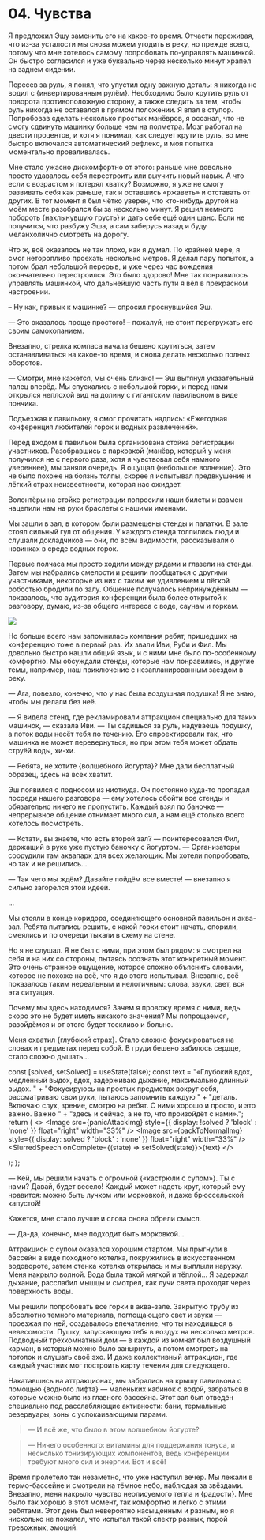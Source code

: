 


# 04. Чувства

Я предложил Эшу заменить его на какое-то время. Отчасти переживая, что из-за усталости мы снова
можем угодить в реку, но прежде всего, потому что мне хотелось самому попробовать по-управлять
машинкой. Он быстро согласился и уже буквально через несколько минут храпел на заднем сидении.

Пересев за руль, я понял, что упустил одну важную деталь: я никогда не водил с
{<TV video="WI6lgUlEUFU" from="00:08" withSound>инвертированным рулём</TV>}. Необходимо было крутить
руль от поворота противоположную сторону, а также следить за тем, чтобы руль никогда не оставался в
прямом положении. Я впал в ступор. Попробовав сделать несколько простых манёвров, я осознал, что не
смогу сдвинуть машинку больше чем на полметра. Мозг работал на двести процентов, и хотя я понимал,
как следует крутить руль, во мне быстро включался автоматический рефлекс, и моя попытка моментально
проваливалась.

Мне стало ужасно дискомфортно от этого: раньше мне довольно просто удавалось себя перестроить или
выучить новый навык. А что если с возрастом я потерял хватку? Возможно, я уже не смогу развивать
себя как раньше, так и оставшись «ржаветь» и отставать от других. В тот момент я был чётко уверен,
что кто-нибудь другой на моём месте разобрался бы за несколько минут. Я решил немного побороть
{<Emotion feeling="sadness">нахлынувшую грусть</Emotion>} и дать себе ещё один шанс. Если не
получится, что разбужу Эша, а сам заберусь назад и буду меланхолично смотреть на дорогу.

Что ж, всё оказалось не так плохо, как я думал. По крайней мере, я смог неторопливо проехать
несколько метров. Я делал пару попыток, а потом брал небольшой перерыв, и уже через час вождения
окончательно перестроился. Это было здорово! Мне так понравилось управлять машинкой, что дальнейшую
часть пути я вёл в прекрасном настроении.

– Ну как, привык к машинке? — спросил проснувшийся Эш.

— Это оказалось проще простого! – пожалуй, не стоит перегружать его своим самокопанием.

Внезапно, стрелка компаса начала бешено крутиться, затем останавливаться на какое-то время, и снова
делать несколько полных оборотов.

— Смотри, мне кажется, мы очень близко! — Эш вытянул указательный палец вперёд. Мы спускались с
небольшой горки, и перед нами открылся неплохой вид на долину с гигантским павильоном в виде
пончика.

Подъезжая к павильону, я смог прочитать надпись: «Ежегодная конференция любителей горок и водных
развлечений».

Перед входом в павильон была организована стойка регистрации участников. Разобравшись с парковкой
(манёвр, который у меня получился не с первого раза, хотя я чувствовал себя намного увереннее), мы
заняли очередь. Я ощущал {<Emotion feeling="anxiety">небольшое волнение</Emotion>}. Это не было
похоже на боязнь толпы, скорее я испытывал предвкушение и лёгкий страх неизвестности, которая нас
ожидает.

Волонтёры на стойке регистрации попросили наши билеты и взамен нацепили нам на руки браслеты с
нашими именами.

Мы зашли в зал, в котором были размещены стенды и палатки. В зале стоял сильный гул от общения. У
каждого стенда толпились люди и слушали докладчиков — они, по всем видимости, рассказывали о
новинках в среде водных горок.

Первые полчаса мы просто ходили между рядами и глазели на стенды. Затем мы набрались смелости и
решили пообщаться с другими участниками, некоторые из них с таким же удивлением и лёгкой робостью
бродили по залу. Общение получалось непринуждённым — показалось, что аудитория конференции была
более открытой к разговору, думаю, из-за общего интереса с воде, саунам и горкам.

<Image src={meetingFriendsImg} />

Но больше всего нам запомнилась компания ребят, пришедших на конференцию тоже в первый раз. Их звали
Иви, Руби и Фил. Мы довольно быстро нашли общий язык, и с ними мне было по-особенному комфортно. Мы
обсуждали стенды, которые нам понравились, и другие темы, например, наш приключение с
незапланированным заездом в реку.

— Ага, повезло, конечно, что у нас была воздушная подушка! Я не знаю, чтобы мы делали без неё.

— Я видела стенд, где рекламировали аттракцион специально для таких машинок, — сказала Иви. — Ты
садишься за руль, надуваешь подушку, а поток воды несёт тебя по течению. Его спроектировали так, что
машинка не может перевернуться, но при этом тебя может обдать струёй воды, хи-хи.

— Ребята, не хотите {<TV video="aXgFcNUWqX0" from="0:23" withSound>волшебного йогурта</TV>}? Мне
дали бесплатный образец, здесь на всех хватит.

Эш появился с подносом из ниоткуда. Он постоянно куда-то пропадал посреди нашего разговора — ему
хотелось обойти все стенды и обязательно ничего не пропустить. Каждый взял по баночке — непрерывное
общение отнимает много сил, а нам ещё столько всего хотелось посмотреть.

— Кстати, вы знаете, что есть второй зал? — поинтересовался Фил, держащий в руке уже пустую баночку
с йогуртом. — Организаторы соорудили там аквапарк для всех желающих. Мы хотели попробовать, но так и
не решились...

— Так чего мы ждём? Давайте пойдём все вместе! — внезапно я сильно загорелся этой идеей.

...

Мы стояли в конце коридора, соединяющего основной павильон и аква-зал. Ребята пытались решить, с
какой горки стоит начать, спорили, смеялись и по очереди тыкали в схему на стене.

Но я не слушал. Я не был с ними, при этом был рядом: я смотрел на себя и на них со стороны, пытаясь
осознать этот конкретный момент. Это очень странное ощущение, которое сложно объяснить словами,
которое не похоже на всё, что я до этого испытывал. Внезапно, всё показалось таким нереальным и
нелогичным: слова, звуки, свет, вся эта ситуация.

Почему мы здесь находимся? Зачем я провожу время с ними, ведь скоро это не будет иметь никакого
значения? Мы попрощаемся, разойдёмся и от этого будет тоскливо и больно.

Меня охватил {<Emotion feeling="fear">глубокий страх</Emotion>}. Стало сложно фокусироваться на
словах и предметах перед собой. В груди бешено забилось сердце, стало сложно дышать...

  const [solved, setSolved] = useState(false);
  const text =
    "«Глубокий вдох, медленный выдох, вдох, задерживаю дыхание, максимально длинный выдох. " +
    "Фокусируюсь на простых предметах вокруг себя, рассматриваю свои руки, пытаюсь запомнить каждую " +
    "деталь. Включаю слух, зрение, смотрю на ребят. С ними хорошо и просто, и это важно. Важно " +
    "здесь и сейчас, а не то, что произойдёт с нами».";
  return (
    <>
      <Image src={panicAttackImg} style={{ display: !solved ? 'block' : 'none' }} float="right" width="33%" />
      <Image src={backToNormalImg} style={{ display: solved ? 'block' : 'none' }} float="right" width="33%" />
      <SlurredSpeech onComplete={(state) => setSolved(state)}>{text}</SlurredSpeech>
    </>

); };

<PanicAttack />

— Кей, мы решили начать с огромной {<TV video="lLHlsRm3gLY" from="2:48">«кастрюли с супом»</TV>}. Ты
с нами? Давай, будет весело! Каждый может надеть круг, который ему нравится: можно быть лучком или
морковкой, и даже брюссельской капустой!

Кажется, мне стало лучше и слова снова обрели смысл.

— Да-да, конечно, мне подходит быть морковкой...

Аттракцион с супом оказался хорошим стартом. Мы прыгнули в бассейн в виде походного котелка,
покружились в искусственном водовороте, затем стенка котелка открылась и мы выплыли наружу. Меня
накрыло волной. Вода была такой мягкой и тёплой... Я задержал дыхание, расслабил мышцы и смотрел,
как лучи света проходят через поверхность воды.

Мы решили попробовать все горки в аква-зале. Закрытую трубу из абсолютно темного материала,
поглощающего свет и звуки — проезжая по ней, создавалось впечатление, что ты находишься в
невесомости. Пушку, запускающую тебя в воздух на несколько метров. Подводный трёхкомнатный дом — в
каждой из комнат был воздушный карман, в который можно было занырнуть, а потом смотреть на потолок и
слушать своё эхо. И даже коллективный аттракцион, где каждый участник мог построить карту течения
для следующего.

Накатавшись на аттракционах, мы забрались на крышу павильона с помощью
{<TV video="Ma4Vnk5Rn8I">водного лифта</TV>} — маленьких кабинок с водой, забраться в которые можно
было из главного бассейна. Этот зал был отведён специально под расслабляющие активности: бани,
термальные резервуары, зоны с успокаивающими парами.

> — И всё же, что было в этом волшебном йогурте?

> — Ничего особенного: витамины для поддержания тонуса, и несколько тонизирующих компонентов, ведь
> конференции требуют много сил и энергии. Вот и всё!

Время пролетело так незаметно, что уже наступил вечер. Мы лежали в термо-бассейне и смотрели на
тёмное небо, наблюдая за звёздами. Внезапно, меня накрыло чувство неописуемого тепла и
{<Emotion feeling="happiness">радости</Emotion>}. Мне было так хорошо в этот момент, так комфортно и
легко с этими ребятами. Этот день был невероятно насыщенным и разным, но я нисколько не пожалел, что
испытал такой спектр разных, порой тревожных, эмоций.
